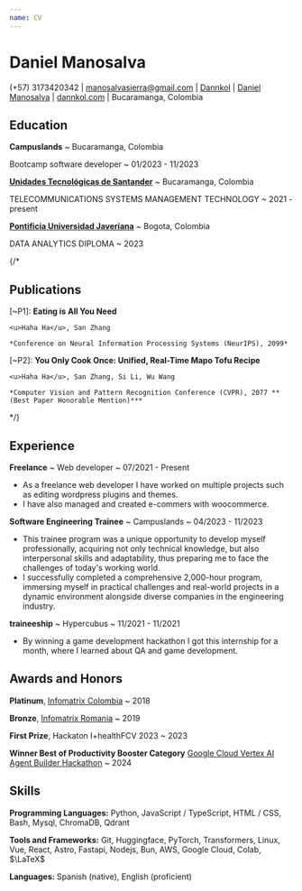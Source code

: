 ```yaml
---
name: CV
---
```



<div class="headercv">
  <h1>Daniel Manosalva</h1>
  <div class="contact-info">
    <span><span class="iconify" data-icon="tabler:phone"></span> (+57) 3173420342</span> |
    <span><span class="iconify" data-icon="tabler:mail"></span> <a href="mailto:manosalvasierra@gmail.com">manosalvasierra@gmail.com</a></span> |
    <span><span class="iconify" data-icon="tabler:brand-github"></span> <a href="https://github.com/Dannkol">Dannkol</a></span> |
    <span><span class="iconify" data-icon="tabler:brand-linkedin"></span> <a href="www.linkedin.com/in/daniel-manosalva-000b98242">Daniel Manosalva</a></span> |
    <span><span class="iconify" data-icon="tabler:world"></span> <a href="https://dannkol.com/">dannkol.com</a></span> |
    <span><span class="iconify" data-icon="ic:outline-location-on"></span> Bucaramanga, Colombia</span>
  </div>
</div>

## Education

**Campuslands**
  ~ Bucaramanga, Colombia

Bootcamp software developer
  ~ 01/2023 - 11/2023

[**Unidades Tecnológicas de Santander**](https://www.uts.edu.co/sitio/)
  ~ Bucaramanga, Colombia

TELECOMMUNICATIONS SYSTEMS MANAGEMENT TECHNOLOGY
  ~ 2021 - present

[**Pontificia Universidad Javeriana**](https://educacionvirtual.javeriana.edu.co/certificacion/?certificate=C0FEF5CFA001)
  ~ Bogota, Colombia

DATA ANALYTICS DIPLOMA
  ~ 2023

{/*
## Publications

[~P1]: **Eating is All You Need**

    <u>Haha Ha</u>, San Zhang

    *Conference on Neural Information Processing Systems (NeurIPS), 2099*

[~P2]: **You Only Cook Once: Unified, Real-Time Mapo Tofu Recipe**

    <u>Haha Ha</u>, San Zhang, Si Li, Wu Wang

    *Computer Vision and Pattern Recognition Conference (CVPR), 2077 **(Best Paper Honorable Mention)***

*/}


## Experience

**Freelance**
  ~ Web developer
  ~ 07/2021 - Present

- As a freelance web developer I have worked on multiple projects such as editing wordpress plugins and themes. 
- I have also managed and created e-commers with woocommerce.


**Software Engineering Trainee**
  ~ Campuslands
  ~ 04/2023 - 11/2023

- This trainee program was a unique opportunity to develop myself professionally, acquiring not only technical knowledge, but also interpersonal skills and adaptability, thus preparing me to face the challenges of today's working world.
- I successfully completed a comprehensive 2,000-hour program, immersing myself in practical challenges and real-world projects in a dynamic environment alongside diverse companies in the engineering industry.


**traineeship**
  ~ Hypercubus
  ~ 11/2021 - 11/2021

- By winning a game development hackathon I got this internship for a month, where I learned about QA and game development.

## Awards and Honors

**Platinum**, [Infomatrix Colombia](https://www.vanguardia.com/area-metropolitana/bucaramanga/2018/11/22/premio-latinoamericano-para-estudiantes-de-giron/)
  ~ 2018

**Bronze**, [Infomatrix Romania](https://www.sena.edu.co/es-co/Noticias/Paginas/noticia.aspx?IdNoticia=3885)
  ~ 2019

**First Prize**, Hackaton I+healthFCV 2023
  ~ 2023

**Winner  Best of Productivity Booster Category** [Google Cloud Vertex AI Agent Builder Hackathon](https://devpost.com/software/yipao)
  ~ 2024

## Skills

**Programming Languages:** <span class="iconify" data-icon="vscode-icons:file-type-python"></span> Python, <span class="iconify" data-icon="vscode-icons:file-type-js-official"></span> JavaScript / <span class="iconify" data-icon="vscode-icons:file-type-typescript-official"></span> TypeScript, <span class="iconify" data-icon="vscode-icons:file-type-html"></span> HTML / <span class="iconify" data-icon="vscode-icons:file-type-css"></span> CSS, <span class="iconify" data-icon="devicon-plain:bash" data-inline="false"></span> Bash, <span class="iconify" data-icon="devicon:mysql" data-inline="false"></span> Mysql, <span class="iconify" data-icon="logos:chroma" data-inline="false"></span> ChromaDB, <span class="iconify" data-icon="logos:qdrant" data-inline="false"></span> Qdrant


**Tools and Frameworks:** Git, Huggingface, PyTorch, Transformers, Linux, Vue, React, Astro, Fastapi, Nodejs, Bun, AWS, Google Cloud, Colab, $\LaTeX$

**Languages:** Spanish (native), English (proficient)
